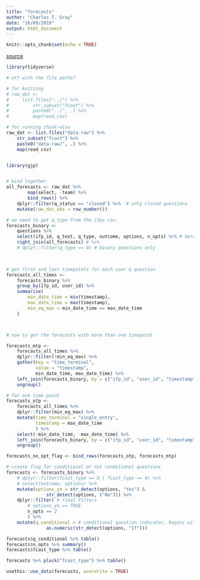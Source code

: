```yaml
---
title: "forecasts"
author: "Charles T. Gray"
date: "16/09/2019"
output: html_document
---
```


```r
knitr::opts_chunk$set(echo = TRUE)
```

[source](https://dataverse.harvard.edu/dataset.xhtml?persistentId=doi:10.7910/DVN/BPCDH5)

```r
library(tidyverse)

# wtf with the file paths?

# for knitting
# raw_dat <-
#     list.files("../") %>%
#         str_subset("fcast") %>%
#         paste0("../", .) %>%
#         map(read_csv)

# for running chunk-wise
raw_dat <- list.files("data-raw") %>%
    str_subset("fcast") %>%
    paste0("data-raw/", .) %>%
    map(read_csv)



```

```r
library(gjp)


# bind together
all_forecasts <- raw_dat %>% 
        map(select, -team) %>% 
        bind_rows() %>% 
    dplyr::filter(q_status == "closed") %>%  # only closed questions
    mutate(raw_dat_obs = row_number())


```

```r

# we need to get q_type from the ifps csv.
forecasts_binary <- 
    questions %>% 
    select(ifp_id, q_text, q_type, outcome, options, n_opts) %>% # here's where we can add stuff from ifps.csv
    right_join(all_forecasts) # %>% 
    # dplyr::filter(q_type == 0) # binary questions only

    


```


```r

# get first and last timepoints for each user & question
forecasts_all_times <- 
    forecasts_binary %>% 
    group_by(ifp_id, user_id) %>% 
    summarise(
        min_date_time = min(timestamp),
        max_date_time = max(timestamp),
        min_eq_max = min_date_time == max_date_time
    )




```


```r
 
# now to get the forecasts with more than one timepoint

forecasts_mtp <- 
    forecasts_all_times %>% 
    dplyr::filter(!min_eq_max) %>% 
    gather(key = "time_terminal",
           value = "timestamp",
           min_date_time, max_date_time) %>% 
    left_join(forecasts_binary, by = c("ifp_id", "user_id", "timestamp")) %>% 
    ungroup() 

# for one time point
forecasts_otp <-
    forecasts_all_times %>% 
    dplyr::filter(min_eq_max) %>% 
    mutate(time_terminal = "single_entry",
           timestamp = max_date_time
           ) %>% 
    select(-min_date_time, -max_date_time) %>% 
    left_join(forecasts_binary, by = c("ifp_id", "user_id", "timestamp")) %>% 
    ungroup()

forecasts_no_opt_flag <- bind_rows(forecasts_otp, forecasts_mtp)

```

```r
# create flag for conditional or not conditional questions 
forecasts <- forecasts_binary %>% 
    # dplyr::filter(fcast_type == 0 | fcast_type == 4) %>% 
    # select(outcome, options) %>% 
    mutate(options_yn = str_detect(options, "Yes") &
               str_detect(options, ("No"))) %>% 
    dplyr::filter( # final filters
        # options_yn == TRUE
        n_opts == 2
        ) %>% 
    mutate(q_conditional = # conditional question indicator, begins with if
               as.numeric(str_detect(options, "If")))  

forecasts$q_conditional %>% table()
forecasts$n_opts %>% summary()
forecasts$fcast_type %>% table()

forecasts %>% pluck("fcast_type") %>% table()

```




```r
usethis::use_data(forecasts, overwrite = TRUE)

```



